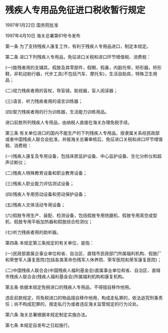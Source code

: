 # 残疾人专用品免征进口税收暂行规定

1997年1月22日 国务院批准　

1997年4月10日 海关总署第61号令发布　

  

第一条 为了支持残疾人康复工作，有利于残疾人专用品进口，制定本规定。

第二条 进口下列残疾人专用品，免征进口关税和进口环节增值税、消费税：

(一)肢残者用的支辅具，假肢及其零部件，假眼，假鼻，内脏托带，矫形器，矫形鞋，非机动助行器，代步工具(不包括汽车、摩托车)，生活自助具，特殊卫生用品；

(二)视力残疾者用的盲杖，导盲镜，助视器，盲人阅读器；

(三)语言、听力残疾者用的语言训练器；

(四)智力残疾者用的行为训练器，生活能力训练用品。

进口前款所列残疾人专用品，由纳税人直接在海关办理免税手续。

第三条 有关单位进口的国内不能生产的下列残疾人专用品，按隶属关系经民政部或者中国残疾人联合会批准，并报海关总署审核后，免征进口关税和进口环节增值税、消费税：

(一)残疾人康复及专用设备，包括床房监护设备、中心监护设备、生化分析仪和超声诊断仪；

(二)残疾人特殊教育设备和职业教育设备；

(三)残疾人职业能力评估测试设备；

(四)残疾人专用劳动设备和劳动保护设备；

(五)残疾人文体活动专用设备；

(六)假肢专用生产、装配、检测设备，包括假肢专用铣磨机、假肢专用真空成型机、假肢专用平板加热器和假肢综合检测仪；

(七)听力残疾者用的助听器。

第四条 本规定第三条规定的有关单位，是指：

(一)民政部直属企事业单位和省、自治区、直辖市民政部门所属福利机构、假肢厂和荣誉军人康复医院(包括各类革命伤残军人休养院、荣军医院和荣军康复医院)；

(二)中国残疾人联合会(中国残疾人福利基金会)直属事业单位和省、自治区、直辖市残疾人联合会(残疾人福利基金会)所属福利机构和康复机构。

第五条 依据本规定免税进口的残疾人专用品，不得擅自移作他用。

违反前款规定，将免税进口的物品擅自移作他用，构成走私罪的，依法追究刑事责任；尚不构成犯罪的，按走私行为或者违反海关监管规定的行为论处。

第六条 海关总署根据本规定制定实施办法。

第七条 本规定自发布之日起施行。